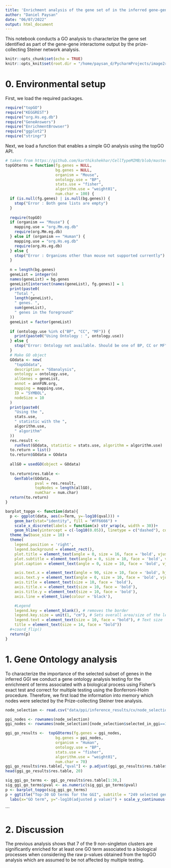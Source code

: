 ```yaml
---
title: 'Enrichment analysis of the gene set of in the inferred gene-gene interactome'
author: "Daniel Paysan"
date: "06/07/2022"
output: html_document
---
```


This notebook conducts a GO analysis to characterize the gene set identified as part of the gene-gene interactome output by the prize-collecting Steiner network analysis.

```r
knitr::opts_chunk$set(echo = TRUE)
knitr::opts_knit$set(root.dir = "/home/paysan_d/PycharmProjects/image2reg/")
```

# 0. Environmental setup

First, we load the required packages.

```r
require("topGO")
require("KEGGREST")
require("org.Hs.eg.db")
require("GeneAnswers")
require("EnrichmentBrowser")
require("ggplot2")
require("stringr")
```
Next, we load a function that enables a simple GO analysis using the topGO API.

```r
# taken from https://github.com/karthikshekhar/CellTypeMIMB/blob/master/utilities.R
topGOterms = function(fg.genes = NULL,
                      bg.genes = NULL,
                      organism = "Mouse",
                      ontology.use = "BP",
                      stats.use = "fisher",
                      algorithm.use = "weight01",
                      num.char = 100) {
  if (is.null(fg.genes) | is.null(bg.genes)) {
    stop("Error : Both gene lists are empty")
  }
  
  require(topGO)
  if (organism == "Mouse") {
    mapping.use = "org.Mm.eg.db"
    require(org.Mm.eg.db)
  } else if (organism == "Human") {
    mapping.use = "org.Hs.eg.db"
    require(org.Hs.eg.db)
  } else {
    stop("Error : Organisms other than mouse not supported currently")
  }
  
  n = length(bg.genes)
  geneList = integer(n)
  names(geneList) = bg.genes
  geneList[intersect(names(geneList), fg.genes)] = 1
  print(paste0(
    "Total ",
    length(geneList),
    " genes. ",
    sum(geneList),
    " genes in the foreground"
  ))
  geneList = factor(geneList)
  
  if (ontology.use %in% c("BP", "CC", "MF")) {
    print(paste0("Using Ontology : ", ontology.use))
  } else {
    stop("Error: Ontology not available. Should be one of BP, CC or MF")
  }
  # Make GO object
  GOdata <- new(
    "topGOdata",
    description = "GOanalysis",
    ontology = ontology.use,
    allGenes = geneList,
    annot = annFUN.org,
    mapping = mapping.use,
    ID = "SYMBOL",
    nodeSize = 10
  )
  print(paste0(
    "Using the ",
    stats.use,
    " statistic with the ",
    algorithm.use,
    " algorithm"
  ))
  res.result <-
    runTest(GOdata, statistic = stats.use, algorithm = algorithm.use)
  to.return = list()
  to.return$GOdata = GOdata
  
  allGO = usedGO(object = GOdata) 
  
  to.return$res.table <-
    GenTable(GOdata,
             pval = res.result,
             topNodes = length(allGO),
             numChar = num.char)
  return(to.return)
}
```


```r
barplot_topgo <- function(data){
  p <- ggplot(data, aes(x=Term, y=-log10(qval))) + 
    geom_bar(stat="identity", fill = "#FF6666") + 
    scale_x_discrete(labels = function(x) str_wrap(x, width = 30))+
    geom_hline(yintercept = c(-log10(0.05)), linetype = c("dashed"), colour = c("black"), size = c(0.5))+
  theme_bw(base_size = 10) +
  theme(
    legend.position = 'right',
    legend.background = element_rect(),
    plot.title = element_text(angle = 0, size = 16, face = 'bold', vjust = 1),
    plot.subtitle = element_text(angle = 0, size = 10, face = 'bold', vjust = 1),
    plot.caption = element_text(angle = 0, size = 10, face = 'bold', vjust = 1),

    axis.text.x = element_text(angle = 90, size = 10, face = 'bold', hjust = 0.5, vjust=0.5),
    axis.text.y = element_text(angle = 0, size = 10, face = 'bold', vjust = 0.5),
    axis.title = element_text(size = 10, face = 'bold'),
    axis.title.x = element_text(size = 10, face = 'bold'),
    axis.title.y = element_text(size = 10, face = 'bold'),
    axis.line = element_line(colour = 'black'),

    #Legend
    legend.key = element_blank(), # removes the border
    legend.key.size = unit(1, "cm"), # Sets overall area/size of the legend
    legend.text = element_text(size = 10, face = "bold"), # Text size
    title = element_text(size = 14, face = "bold")) 
  #+coord_flip()
  return(p)
}
```


# 1. Gene Ontology analysis

To characterize the importance of the selected subset of genes in the inferred GGI we conduct a gene ontology analysis testing for the enrichment of terms associated with a biological process using Fisher's exact test and correct for multiple testing using the Bonferroni-Holm procedure. Therefore, we first load the information into memory which nodes were selected by the Prize-collecting Steiner tree analysis.

```r
node_selection <- read.csv("data/ppi/inference_results/cv/node_selection.csv", row.names=1)

ppi_nodes <- rownames(node_selection)
ggi_nodes <- rownames(node_selection)[node_selection$selected_in_ggi==1]
```




```r
ggi_go_results <-  topGOterms(fg.genes = ggi_nodes,
                      bg.genes = ppi_nodes,
                      organism = "Human",
                      ontology.use = "BP",
                      stats.use = "fisher",
                      algorithm.use = "weight01",
                      num.char = 70)
ggi_go_results$res.table[,"qval"] <- p.adjust(ggi_go_results$res.table$pval, method="BH")
head(ggi_go_results$res.table, 20)
```


```r
sig_ggi_go_terms <- ggi_go_results$res.table[1:30,]
sig_ggi_go_terms$pval <- as.numeric(sig_ggi_go_terms$pval)
p <- barplot_topgo(sig_ggi_go_terms)
p + ggtitle("Top-30 GO terms for the GGI", subtitle = "249 selected genes") + 
  labs(x="GO term", y="-log10(adjusted p value)") + scale_y_continuous(breaks=c(0:10))
```
```



# 2. Discussion

The previous analysis shows that 7 of the 9 non-singleton clusters are significantly enriched for at least one GO term associated to a biological processes when considering the raw p-values obtained from the topGO analysis which are assumed to be not affected by multiple testing.